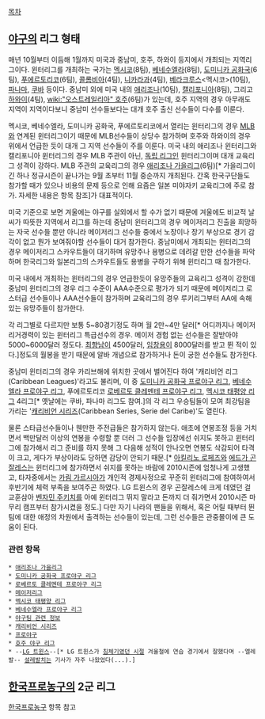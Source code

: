 [[목차]]
== [[야구]]의 리그 형태 ==
매년 10월부터 이듬해 1월까지 미국과 중남미, 호주, 하와이 등지에서 개최되는 지역리그이다. 윈터리그를 개최하는 국가는 [[멕시코]](8팀), [[베네수엘라]](8팀), [[도미니카 공화국]](6팀), [[푸에르토리코]](6팀), [[콜롬비아]](4팀), [[니카라과]](4팀), [[베라크루스]]<멕시코>(10팀), [[파나마]], [[쿠바]] 등이다. 중남미 외에 미국 내의 [[애리조나]](10팀), [[캘리포니아]](8팀), 그리고 [[하와이]](4팀), [[wiki:"오스트레일리아" 호주]](6팀)가 있는데, 호주 지역의 경우 아무래도 지역이 지역이다보니 중남미 선수들보다는 대개 호주 출신 선수들이 다수를 이룬다.

멕시코, 베네수엘라, 도미니카 공화국, 푸에르토리코에서 열리는 윈터리그의 경우 [[MLB]]와 연계된 윈터리그이기 때문에 MLB선수들이 상당수 참가하며 호주와 하와이의 경우 위에서 언급한 듯이 대개 그 지역 선수들이 주를 이룬다. 미국 내의 애리조나 윈터리그와 캘리포니아 윈터리그의 경우 MLB 주관이 아닌, [[독립 리그]]인 윈터리그이며 대개 교육리그 성격이 강하다. MLB 주관의 교육리그의 경우 [[애리조나 가을리그]](6팀)[* 가을리그이긴 하나 정규시즌이 끝나가는 9월 초부터 11월 중순까지 개최된다. 간혹 한국구단들도 참가할 때가 있으나 비용의 문제 등으로 인해 요즘은 일본 미야자키 교육리그에 주로 참가. 자세한 내용은 항목 참조]가 대표적이다.

미국 기준으로 보면 겨울에는 야구를 실외에서 할 수가 없기 때문에 겨울에도 비교적 날씨가 따뜻한 지역에서 리그를 하는데 중남미 윈터리그의 경우 메이저리그 진출을 희망하는 자국 선수들 뿐만 아니라 메이저리그 선수들 중에서 노장이나 장기 부상으로 경기 감각이 없고 뭔가 보여줘야할 선수들이 대거 참가한다. 중남미에서 개최되는 윈터리그의 경우 메이저리그 스카우트들이 대기하며 유망주나 용병으로 데려갈 만한 선수들을 파악하며 한국리그와 일본리그의 스카우트들도 용병을 구하기 위해 윈터리그 때 참가한다.

미국 내에서 개최하는 윈터리그의 경우 언급한듯이 유망주들의 교육리그 성격이 강한데 중남미 윈터리그의 경우 리그 수준이 AAA수준으로 평가가 되기 때문에 메이저리그 로스터급 선수들이나 AAA선수들이 참가하며 교육리그의 경우 루키리그부터 AA에 속해있는 유망주들이 참가한다. 

각 리그별로 다르지만 보통 5~80경기정도 하며 월 2만~4만 달러[* 어디까지나 메이저리거경력이 있는 윈터리그 특급선수의 경우. 메이저 경험 없는 선수들은 잘받아야 5000~6000달러 정도다. [[최향남]]이 4500달러, [[임창용]]이 8000달러를 받고 뛴 적이 있다.]정도의 월봉을 받기 때문에 알바 개념으로 참가하거나 돈이 궁한 선수들도 참가한다.

중남미 윈터리그의 경우 카리브해에 위치한 곳에서 벌어진다 하여 '캐리비언 리그(Caribbean Leagues)'라고도 불리며, 이 중 [[도미니카 공화국 프로야구 리그]], [[베네수엘라 프로야구 리그]], 푸에르토리코 [[로베르토 클레멘테 프로야구 리그]], [[멕시코 태평양 리그]] 4리그[* 옛날에는 쿠바, 파나마 리그도 참여.]의 각 리그 우승팀들이 모여 최강팀을 가리는 '[[캐리비언 시리즈]](Caribbean Series, Serie del Caribe)'도 열린다.

물론 스타급선수들이나 웬만한 주전급들은 참가하지 않는다. 애초에 연봉조정 등을 거치면서 백만달러 이상의 연봉을 수령할 뿐 더러 그 선수들 입장에선 쉬지도 못하고 윈터리그에 참가해서 리그 준비를 하지 못해 그 다음해 성적이 안나오면 연봉도 삭감되어 타격이 크고, 게다가 부상이라도 당하면 감당이 안되기 때문.[* [[아킬리노 로페즈]]와 [[에드가 곤잘레스]]는 윈터리그에 참가하면서 쉬지를 못하는 바람에 2010시즌에 엄청나게 고생했고, 타자중에서는 [[카림 가르시아]]가 개인적 경제사정으로 꾸준히 윈터리그에 참여하여서 후반기에 체력 부족을 보여주곤 하였다. LG 트윈스의 경우 곤잘레스에 크게 데였던 걸 교훈삼아 [[벤자민 주키치]]를 아예 윈터리그 뛰지 말라고 돈까지 더 줘가면서 2010시즌 마무리 캠프부터 참가시켰을 정도.] 다만 자기 나라의 팬들을 위해서, 혹은 어릴 때부터 뛴 팀에 대한 애정의 차원에서 출격하는 선수들이 있는데, 그런 선수들은 관중몰이에 큰 도움이 된다.

=== 관련 항목 ===
 * [[애리조나 가을리그]]
 * [[도미니카 공화국 프로야구 리그]]
 * [[로베르토 클레멘테 프로야구 리그]]
 * [[메이저리그]]
 * [[멕시코 태평양 리그]]
 * [[베네수엘라 프로야구 리그]]
 * [[야구팀 관련 정보]]
 * [[캐리비언 시리즈]]
 * [[프로야구]]
 * [[호주 야구 리그]]
 * --[[LG 트윈스]]--[* LG 트윈스가 [[6668587667|침체기였던 시절]] 겨울철에 연습 경기에서 잘했다며 --엘레발-- [[설레발]]치는 기사가 자주 나왔었다(...).]

== [[한국프로농구]]의 2군 리그 ==
[[한국프로농구]] 항목 참고
